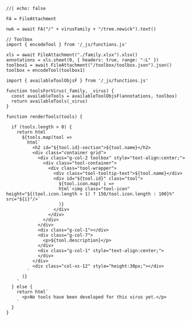 ```ojs
//| echo: false

FA = FileAttachment

nwk = await FA("/" + virusFamily + "/tree.newick").text()

// Toolbox
import { encodeTool } from '/_js/functions.js'

xls = await FileAttachment("./family.xlsx").xlsx()
annotations = xls.sheet(0, { headers: true, range: ":L" })
toolbox1 = await FileAttachment("/toolbox/toolbox.json").json()
toolbox = encodeTool(toolbox1)

import { availableToolObjsF } from '/_js/functions.js'

function toolsForVirus(_family, _virus) {
  const availableTools = availableToolObjsF(annotations, toolbox)
  return availableTools(_virus)
}

function renderTools(tools) {

  if (tools.length > 0) {
    return html`
      ${tools.map(tool => 
        html`
          <h2 id="${tool.id}-section">${tool.name}</h2>
          <div class="container grid">
            <div class="g-col-2 toolbox" style="text-align:center;">
              <div class="tool-container">
                <div class="tool-wrapper">
                  <div class="tool-tooltip-text">${tool.name}</div>
                  <div id="${tool.id}" class="tool">
                    ${tool.icon.map( i =>
                    html`<img class="tool-icon" height="${(tool.icon.length > 1) ? 150/tool.icon.length : 100}%" src="${i}"/>`
                    )}
                  </div>
                </div>
              </div>
            </div>
            <div class="g-col-1"></div>
            <div class="g-col-7">
              <p>${tool.description}</p>
            </div>
            <div class="g-col-1" style="text-align:center;">
            </div>
          </div>
          <div class="col-xs-12" style="height:30px;"></div>
        `
      )}
    `
  } else {
    return html`
      <p>No tools have been developed for this virus yet.</p>
    `
  }
}
```

